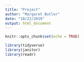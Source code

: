 ```yaml
---
title: "Project"
author: "Margaret Butler"
date: "10/22/2019"
output: html_document
---
```


```r
knitr::opts_chunk$set(echo = TRUE)

library(tidyverse)
library(janitor)
library(readr)

```

```r



```